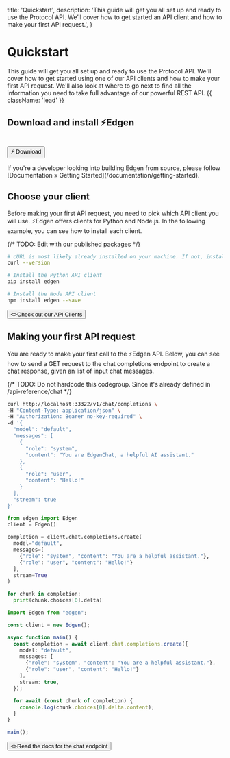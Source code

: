   title: 'Quickstart',
  description:
    'This guide will get you all set up and ready to use the Protocol API. We’ll cover how to get started an API client and how to make your first API request.',
}

# Quickstart

This guide will get you all set up and ready to use the Protocol API. We'll cover how to get started using one of our API clients and how to make your first API request. We'll also look at where to go next to find all the information you need to take full advantage of our powerful REST API. {{ className: 'lead' }}

## Download and install ⚡Edgen
\
<Button href="https://edgen.co/download">⚡ Download</Button>

<Note>
  If you're a developer looking into building Edgen from source, please follow [Documentation &raquo; Getting Started](/documentation/getting-started).
</Note>

## Choose your client

Before making your first API request, you need to pick which API client you will use. ⚡Edgen offers clients for Python and Node.js. In the following example, you can see how to install each client.

{/* TODO: Edit with our published packages */}

<CodeGroup>

```bash {{ title: 'cURL' }}
# cURL is most likely already installed on your machine. If not, install it
curl --version
```

```bash {{ language: 'python' }}
# Install the Python API client
pip install edgen
```

```bash {{ language: 'ts' }}
# Install the Node API client
npm install edgen --save
```

</CodeGroup>

<div className="not-prose">
  <Button href="/documentation/api-clients" variant="text" arrow="right">
    <>Check out our API Clients</>
  </Button>
</div>

## Making your first API request

You are ready to make your first call to the ⚡Edgen API. Below, you can see how to send a GET request to the chat completions endpoint to create a chat response, given an list of input chat messages.

{/* TODO: Do not hardcode this codegroup. Since it's already defined in /api-reference/chat */}
<CodeGroup title="Request" tag="POST" label="/v1/chat/completions">

  ```bash {{ title: 'cURL' }}
  curl http://localhost:33322/v1/chat/completions \
  -H "Content-Type: application/json" \
  -H "Authorization: Bearer no-key-required" \
  -d '{
    "model": "default",
    "messages": [
      {
        "role": "system",
        "content": "You are EdgenChat, a helpful AI assistant."
      },
      {
        "role": "user",
        "content": "Hello!"
      }
    ],
    "stream": true
  }'
  ```

  ```python
  from edgen import Edgen
  client = Edgen()

  completion = client.chat.completions.create(
    model="default",
    messages=[
      {"role": "system", "content": "You are a helpful assistant."},
      {"role": "user", "content": "Hello!"}
    ],
    stream=True
  )

  for chunk in completion:
    print(chunk.choices[0].delta)
  ```

  ```ts
  import Edgen from "edgen";

  const client = new Edgen();

  async function main() {
    const completion = await client.chat.completions.create({
      model: "default",
      messages: [
        {"role": "system", "content": "You are a helpful assistant."},
        {"role": "user", "content": "Hello!"}
      ],
      stream: true,
    });

    for await (const chunk of completion) {
      console.log(chunk.choices[0].delta.content);
    }
  }

  main();
  ```

</CodeGroup>

<div className="not-prose">
  <Button href="/api-reference/chat" variant="text" arrow="right">
    <>Read the docs for the chat endpoint</>
  </Button>
</div>
